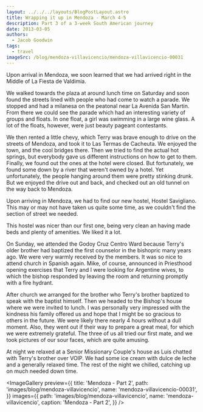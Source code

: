 ```yaml
---
layout: ../../../layouts/BlogPostLayout.astro
title: Wrapping it up in Mendoza - March 4-5
description: Part 3 of a 3-week South American journey
date: 2013-03-05
authors:
  - Jacob Goodwin
tags:
  - travel
imageSrc: /blog/mendoza-villavicencio/mendoza-villavicencio-00031
---
```



Upon arrival in Mendoza, we soon learned that we had arrived right in the Middle of La Fiesta de Valdimia.

We walked towards the plaza at around lunch time on Saturday and soon found the streets lined with people who had come to watch a parade. We stopped and had a milanesa on the peatonal near La Avenida San Martin. From there we could see the parade which had an interesting variety of groups and floats. In one float, a girl was swimming in a large wine glass. A lot of the floats, however, were just beauty pageant contestants.

We then rented a little chevy, which Terry was brave enough to drive on the streets of Mendoza, and took it to Las Termas de Cacheuta. We enjoyed the town, and the cool bridges there. Then we tried to find the actual hot springs, but everybody gave us different instructions on how to get to them. Finally, we found out the ones at the hotel were closed. But fortunately, we found some down by a river that weren't owned by a hotel. Yet unfortunately, the people hanging around them were pretty stinking drunk. But we enjoyed the drive out and back, and checked out an old tunnel on the way back to Mendoza.

Upon arriving in Mendoza, we had to find our new hostel, Hostel Savigliano. This may or may not have taken us quite some time, as we couldn't find the section of street we needed.

This hostel was nicer than our first one, being very clean an having made beds and plenty of amenities. We liked it a lot.

On Sunday, we attended the Godoy Cruz Centro Ward because Terry's older brother had baptized the first counselor in the bishopric many years ago. We were very warmly received by the members. It was so nice to attend church in Spanish again. Mike, of course, announced in Priesthood opening exercises that Terry and I were looking for Argentine wives, to which the bishop responded by leaving the room and returning promptly with a fire hydrant.

After church we arranged for the brother who Terry's brother baptized to speak with the baptist himself. Then we headed to the Bishop's house where we were invited to lunch. I was personally very impressed with the kindness his family offered us and hope that I might be so gracious to others in the future. We were likely there nearly 4 hours without a dull moment. Also, they went out if their way to prepare a great meal, for which we were extremely grateful. The three of us all tried our first mate, and we took pictures of our sour faces, which are quite amusing.

At night we relaxed at a Senior Missionary Couple's house as Luis chatted with Terry's brother over VOIP. We had some ice cream with dulce de leche and a generally relaxed time. The rest of the night we chilled, catching up on much needed down time.

<ImageGallery
  preview={{
    title: 'Mendoza - Part 2',
    path: 'images/blog/mendoza-villavicencio',
    name: 'mendoza-villavicencio-00031',
  }}
  images={{
    path: 'images/blog/mendoza-villavicencio',
    name: 'mendoza-villavicencio',
    caption: 'Mendoza - Part 2',
  }}
/>
